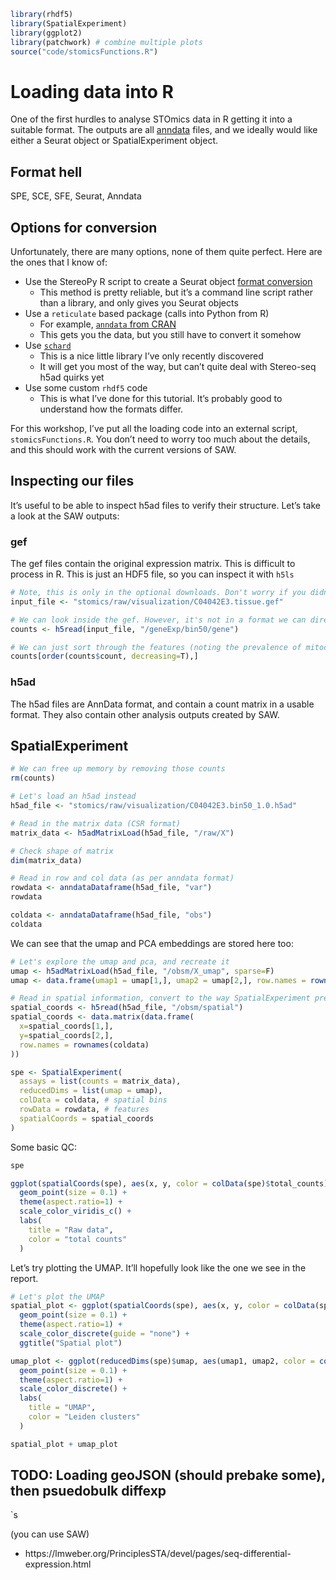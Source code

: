 
```r
library(rhdf5)
library(SpatialExperiment)
library(ggplot2)
library(patchwork) # combine multiple plots
source("code/stomicsFunctions.R")
```

# Loading data into R

One of the first hurdles to analyse STOmics data in R getting it into a suitable 
format. The outputs are all [anndata](https://anndata.readthedocs.io/en/stable/)
files, and we ideally would like either a Seurat object or SpatialExperiment
object.

## Format hell

SPE, SCE, SFE, Seurat, Anndata

## Options for conversion

Unfortunately, there are many options, none of them quite perfect. Here are the
ones that I know of:

- Use the StereoPy R script to create a Seurat object [format conversion](https://stereopy.readthedocs.io/en/latest/Tutorials/Format_Conversion.html)
  - This method is pretty reliable, but it's a command line script rather than
    a library, and only gives you Seurat objects
- Use a `reticulate` based package (calls into Python from R)
  - For example, [`anndata` from CRAN](https://cran.r-project.org/web/packages/anndata/readme/README.html)
  - This gets you the data, but you still have to convert it somehow
- Use [`schard`](https://github.com/cellgeni/schard)
  - This is a nice little library I've only recently discovered
  - It will get you most of the way, but can't quite deal with Stereo-seq h5ad quirks yet
- Use some custom `rhdf5` code 
  - This is what I've done for this tutorial. It's probably good to understand how the formats differ.

For this workshop, I've put all the loading code into an external script, `stomicsFunctions.R`.
You don't need to worry too much about the details, and this should work with the current versions
of SAW. 

## Inspecting our files

It's useful to be able to inspect h5ad files to verify their structure.
Let's take a look at the SAW outputs:


### gef 

The gef files contain the original expression matrix. This is difficult to process
in R. This is just an HDF5 file, so you can inspect it with `h5ls`

```r

# Note, this is only in the optional downloads. Don't worry if you didn't download it.
input_file <- "stomics/raw/visualization/C04042E3.tissue.gef"

# We can look inside the gef. However, it's not in a format we can directly use.
counts <- h5read(input_file, "/geneExp/bin50/gene")

# We can just sort through the features (noting the prevalence of mitochondrial genes).
counts[order(counts$count, decreasing=T),]
```

### h5ad

The h5ad files are AnnData format, and contain a count matrix in a usable format.
They also contain other analysis outputs created by SAW.

## SpatialExperiment

```r
# We can free up memory by removing those counts
rm(counts)

# Let's load an h5ad instead
h5ad_file <- "stomics/raw/visualization/C04042E3.bin50_1.0.h5ad"

# Read in the matrix data (CSR format)
matrix_data <- h5adMatrixLoad(h5ad_file, "/raw/X")

# Check shape of matrix
dim(matrix_data)
```


```r
# Read in row and col data (as per anndata format)
rowdata <- anndataDataframe(h5ad_file, "var")
rowdata
```
```r
coldata <- anndataDataframe(h5ad_file, "obs")
coldata
```

We can see that the umap and PCA embeddings are stored here too:

```r
# Let's explore the umap and pca, and recreate it
umap <- h5adMatrixLoad(h5ad_file, "/obsm/X_umap", sparse=F)
umap <- data.frame(umap1 = umap[1,], umap2 = umap[2,], row.names = rownames(coldata))

```

```r
# Read in spatial information, convert to the way SpatialExperiment prefers
spatial_coords <- h5read(h5ad_file, "/obsm/spatial")
spatial_coords <- data.matrix(data.frame(
  x=spatial_coords[1,],
  y=spatial_coords[2,],
  row.names = rownames(coldata)
))
```



```r
spe <- SpatialExperiment(
  assays = list(counts = matrix_data),
  reducedDims = list(umap = umap),
  colData = coldata, # spatial bins
  rowData = rowdata, # features
  spatialCoords = spatial_coords
)
```


Some basic QC:

```r
spe

```


```r
ggplot(spatialCoords(spe), aes(x, y, color = colData(spe)$total_counts)) +
  geom_point(size = 0.1) +
  theme(aspect.ratio=1) +
  scale_color_viridis_c() +
  labs(
    title = "Raw data",
    color = "total counts"
  )
```

Let's try plotting the UMAP. It'll hopefully look like the one we see in the report.

```r
# Let's plot the UMAP
spatial_plot <- ggplot(spatialCoords(spe), aes(x, y, color = colData(spe)$leiden)) +
  geom_point(size = 0.1) +
  theme(aspect.ratio=1) +
  scale_color_discrete(guide = "none") +
  ggtitle("Spatial plot")

umap_plot <- ggplot(reducedDims(spe)$umap, aes(umap1, umap2, color = colData(spe)$leiden)) +
  geom_point(size = 0.1) +
  theme(aspect.ratio=1) +
  scale_color_discrete() +
  labs(
    title = "UMAP",
    color = "Leiden clusters"
  )

spatial_plot + umap_plot
```

## TODO: Loading geoJSON (should prebake some), then psuedobulk diffexp 

`s

(you can use SAW)

- https://lmweber.org/PrinciplesSTA/devel/pages/seq-differential-expression.html
